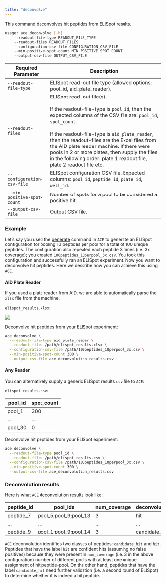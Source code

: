 ```yaml
---
title: "deconvolve"
---
```


This command deconvolves hit peptides from ELISpot results.

```bash
usage: ace deconvolve [-h] 
    --readout-file-type READOUT_FILE_TYPE 
    --readout-files READOUT_FILES 
    --configuration-csv-file CONFIGURATION_CSV_FILE 
    --min-positive-spot-count MIN_POSITIVE_SPOT_COUNT 
    --output-csv-file OUTPUT_CSV_FILE
```

| Required Parameter          | Description                                                              |
| --------------------------- | ------------------------------------------------------------------------ |
| `--readout-file-type`       | ELISpot read-out file type (allowed options: pool_id, aid_plate_reader). |
| `--readout-files`           | ELISpot read-out file(s).<br/><br/>If the readout-file-type is `pool_id`, then the expected columns of the CSV file are: `pool_id`, `spot_count`.<br/><br/>If the readout-file-type is `aid_plate_reader`, then the readout-files are the Excel files from the AID plate reader machine. If there were pools in 2 or more plates, then supply the files in the following order: plate 1 readout file, plate 2 readout file etc. |
| `--configuration-csv-file`  | ELISpot configuration CSV file. Expected columns: `pool_id`, `peptide_id`, `plate_id`, `well_id`. |
| `--min-positive-spot-count` | Number of spots for a pool to be considered a positive hit.              |
| `--output-csv-file`         | Output CSV file.                                                         |

### Example

Let's say you used the [generate](generate.qmd) command in `ACE` to generate an ELISpot configuration for pooling 10 
peptides per pool for a total of 100 unique peptides. The configuration also repeated each peptide 3 times 
(i.e. 3x coverage); you created `100peptides_10perpool_3x.csv`. You took this configuration and 
successfully ran an ELISpot experiment. Now you want to deconvolve hit peptides. 
Here we describe how you can achieve this using `ACE`.

#### AID Plate Reader

If you used a plate reader from AID, we are able to automatically parse the `xlsx` file from 
the machine.

`elispot_results.xlsx`:

![](resources/aid_plate_reader_xlsx_example.png)

Deconvolve hit peptides from your ELISpot experiment:

```bash
ace deconvolve \
  --readout-file-type aid_plate_reader \
  --readout-files /path/elispot_results.xlsx \
  --configuration-csv-file /path/100peptides_10perpool_3x.csv \
  --min-positive-spot-count 300 \
  --output-csv-file ace_deconvolution_results.csv
```

#### Any Reader

You can alternatively supply a generic ELISpot results `csv` file to `ACE`:

`elispot_results.csv`:

| pool_id | spot_count |
| ------- | ---------- |
| pool_1 | 300 |
| ... | ... |
| pool_30 | 0 |

Deconvolve hit peptides from your ELISpot experiment:

```bash
ace deconvolve \
  --readout-file-type pool_id \
  --readout-files /path/elispot_results.csv \
  --configuration-csv-file /path/100peptides_10perpool_3x.csv \
  --min-positive-spot-count 300 \
  --output-csv-file ace_deconvolution_results.csv
```

### Deconvolution results

Here is what `ACE` deconvolution results look like:

| peptide_id | pool_ids | num_coverage | deconvolution_result |
|------------| -------- |-------------|----------------------|
 peptide_7  | pool_5;pool_9;pool_13 | 3 | hit                  |
| ...        | ... | ...         | ...                  |
| peptide_9  | pool_1;pool_9;pool_14 | 3           | candidate_hit        |

`ACE` deconvolution identifies two classes of peptides: `candidate_hit` and `hit`. 
Peptides that have the label `hit` are confident hits (assuming no false positives) 
because they were present in `num_coverage` (i.e. 3 in the above configuration) 
number of different pools with at least one unique assignment of hit peptide-pool. 
On the other hand, peptides that have the label `candidate_hit` need further 
validation (i.e. a second round of ELISpot) to determine whether it is indeed a 
hit peptide.
